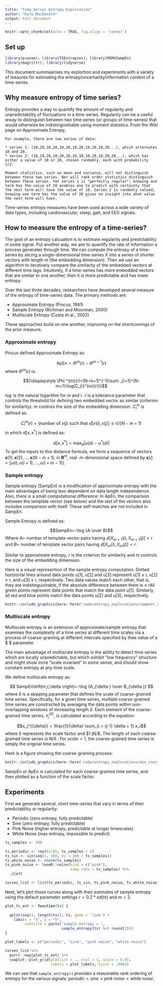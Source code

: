 ```yaml
---
title: "Time Series Entropy Exploration"
author: "Kyle MacDonald"
output: html_document
---
```


```r
knitr::opts_chunk$set(echo = TRUE, fig.align = 'center')
```

## Set up

```r
library(pracma); library(TSEntropies); library(MSMVSampEn)
library(magrittr); library(tidyverse)
```

This document summaarises my explortion and experiments with a variety of meaures for estimating the entropy/uncertainty/information content of a time-series. 

## Why measure entropy of time series? 

Entropy provides a way to quantify the amount of regularity and unpredictability of fluctuations in a time-series. Regularity can be a useful wway to distinguish between two time series (or groups of time-series) that would otherwise be indistinguishable using moment statistics. From the Wiki page on Approximate Entropy,

```
For example, there are two series of data:

* series 1: (10,20,10,20,10,20,10,20,10,20,10,20...), which alternates 10 and 20.
* series 2: (10,10,20,10,20,20,20,10,10,20,10,20,20...), which has either a value of 10 or 20, chosen randomly, each with probability 1/2.

Moment statistics, such as mean and variance, will not distinguish between these two series. Nor will rank order statistics distinguish between these series. Yet series 1 is "perfectly regular"; knowing one term has the value of 20 enables one to predict with certainty that the next term will have the value of 10. Series 2 is randomly valued; knowing one term has the value of 20 gives no insight into what value the next term will have.
```

Time-series entropy measures have been used across a wide variety of data types, including cardiovascular, sleep, gait, and EEG signals. 

## How to measure the entropy of a time-series?

The goal of an entropy calcuation is to estimate regularity and predictability in some signal. Put another way, we aim to quanitfy the rate of information a process generates through time. We can compute the entropy of a time-series by slicing a single-dimensional time-series $X$ into a series of shorter vectors with length $m$ (the embedding dimension). Then we use an algorithm to iteratively compare the similarity of the embedded vectors at different time lags. Intuitively, if a time-series has more embedded vectors that are similar to one another, then it is more predictable and has lower entropy.

Over the last three decades, researchers have developed several measure of the entropy of time-series data. The primary methods are:

* Approximate Entropy (Pincus, 1991)
* Sample Entropy (Richman and Moorman, 2000)
* Multiscale Entropy (Costa et al., 2002)

These approaches build on one another, improving on the shortcomings of the prior measure. 

### Approximate entropy 

Pincus defined Approximate Entropy as:

$$ \mathrm {ApEn} =\Phi ^{m}(r) -\Phi ^{m+1}(r) $$
where $\Phi ^{m}(r)$ is: 

$${\displaystyle \Phi ^{m}(r)=(N-m+1)^{-1}\sum _{i=1}^{N-m+1}\log(C_{i}^{m}(r))}$$

$\log$ is the natural logarithm for $m$ and $r$. $r$ is a tolerance parameter that controls the threshold for defining two embedded vector as similar (criterion for similarity). $m$ controls the size of the embedding dimension. $\displaystyle C_{i}^{m}$ is defined as: 

$${\displaystyle C_{i}^{m}(r)=({\text{number of }}x(j){\text{ such that }}d[x(i),x(j)]\leq r)/(N-m+1)\,}$$
in which $d[x,x^{*}]$ is defined as:

$$d[x,x^{*}]=\max _{a}|u(a)-u^{*}(a)|$$
To get the inputs to this distance formula, we form a sequence of vectors $\mathbf {x} (1), {\displaystyle \mathbf {x} (2),\ldots ,\mathbf {x} (N-m+1)}$, in $\mathbf {R} ^{m}$, real $\ m$-dimensional space defined by $\mathbf {x} (i)=[u(i),u(i+1),\ldots ,u(i+m-1)]$.


### Sample entropy 

Sample entropy (SampEn) is a modification of approximate entropy with the main advantages of being less dependent on data length independence. Also, there is a small computational difference: In ApEn, the comparison between the template vector (see below) and the rest of the vectors also includes comparison with itself. These self-matches are not included in SampEn.

Sample Entropy is defined as:

$$SampEn=-\log {A \over B}$$
Where $A =$ number of template vector pairs having $d[X_{{m+1}}(i),X_{{m+1}}(j)]<r$ and $B =$ number of template vector pairs having $d[X_{m}(i),X_{m}(j)]<r$.

Similar to approximate entropy, $r$ is the criterion for similarity and $m$ controls the size of the embedding dimension.

Here is a visual represention of the sample entropy computation. Dotted horizontal lines around
data points u[1], u[2] and u[3] represent u[1] ± r, u[2] ± r, and u[3] ± r, respectively. Two data values match each other, that is, they are indistinguishable, if the absolute difference between them is ≤ rAll green points represent data points that match the data point u[1]. Similarly, all red and blue points match the data points u[2] and u[3], respectively. 

```r
knitr::include_graphics(here::here('code/entropy_explorations/sampent_example.png'))
```

### Multiscale entropy

Multiscale entropy is an extension of approximate/sample entropy that examines the complexity of a time series at different time scales via a process of coarse-graining at different intervals specified by thee value of a $ \delta$ parameter.

The main advantage of multiscale entropy is the ability to detect time series which are locally unpredictable, but which exhibit "low frequency" structure and might show incre "scale invariant” in some sense, and should show constant entropy at any time scale.

We define multiscale entropy as: 

$$ SampEn\left(m,r,\delta \right)=-\log {A_{\delta } \over B_{\delta }} $$
where $\delta$ is a skipping parameter that defines the scale of coarse-grained time series. Specifically, for a given time series, multiple coarse-grained time series are
constructed by averaging the data points within non-overlapping windows of increasing length $\delta$. Each element of the coarse-grained time series, $x_j^{(\delta)}$, is calculated according to the equation: 

$$x_j^{(\delta)} = \frac{1}{\delta} \sum_{i = (j-1) \delta + 1} x_i$$
where $\delta$ represents the scale factor and $1 \leq j\leq N/\delta $. The length of each coarse-grained time series is $N/\delta$ . For $scale = 1$, the coarse-grained time series is simply the original time series.

Here is a figure showing the coarse-graining process:

```r
knitr::include_graphics(here::here('code/entropy_explorations/mse_coarse.png'))
```

SampEn or ApEn is calculated for each coarse-grained time series, and then plotted as a function of the scale factor.

## Experiments

First we generate several, short time-series that vary in terms of their predictability or regularity: 

* Periodic (zero entropy, fully predictable)
* Sine (zero entropy, fully predictable)
* Pink Noise (higher entropy, predictable at longer timescales)
* White Noise (max entropy, impossible to predict)

```r
ts_samples <- 500

ts_periodic <- rep(61:65, ts_samples / 5) 
ts_sin <- sin(seq(1, 100, by = 100 / ts_samples)) 
ts_white_noise <- rnorm(ts_samples)
ts_pink_noise <- tuneR::noise(kind = c("pink"),
                              samp.rate = ts_samples) %>% 
  .@left

curves_list <- list(ts_periodic, ts_sin, ts_pink_noise, ts_white_noise)
```

Next, let's plot those curves along with their estimates of sample entropy using the default parameter settings  $r = 0.2*sd(ts)$ and $m = 2$.

```r
plot_ts_ent <- function(ts) {
  
  qplot(seq(1, length(ts)), ts, geom = 'line') +
    labs(x = "X", y = "Y", 
         subtitle = paste('sample entropy = ', 
                          sample_entropy(ts) %>% round(2)))
}

plot_labels <- c("periodic", "sine", "pink noise", "white noise")

curves_list %>% 
  purrr::map(plot_ts_ent) %>% 
  cowplot::plot_grid(plotlist = ., ncol = 1, scale = 0.85,
                     labels = plot_labels, hjust = .0001)
```

We can see that `sample_entropy()` provides a reasonable rank ordering of entropy for the various signals: $periodic < sine < pink \ noise < white \ noise$.






